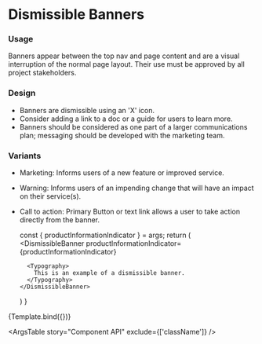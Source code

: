 
<Meta title="UI Elements/Notifications/Dismissible Banners" />

# Dismissible Banners
### Usage
Banners appear between the top nav and page content and are a visual interruption of the normal page layout. Their use must be approved by all project stakeholders.

### Design
- Banners are dismissible using an &apos;X&apos; icon.
- Consider adding a link to a doc or a guide for users to learn more.
- Banners should be considered as one part of a larger communications plan; messaging should be developed with the marketing team.

### Variants
- Marketing: Informs users of a new feature or improved service. 
- Warning: Informs users of an impending change that will have an impact on their service(s).
- Call to action: Primary Button or text link allows a user to take action directly from the banner. 

    const { productInformationIndicator } = args;
    return (
    <DismissibleBanner
        productInformationIndicator={productInformationIndicator}
    >
        <Typography>
          This is an example of a dismissible banner.
        </Typography>
      </DismissibleBanner>
    )
}

<Canvas>
    <Story 
        name="Component API"
        args={{
            productInformationIndicator: true,
        }}
        argTypes={{
            productInformationIndicator: {
                description: 'Indicates whether the banner communicates information about a product, typically a new feature or improved service. If true, the left border is set to green.',
            },
        }}
    >
        {Template.bind({})}
    </Story>
</Canvas>

<ArgsTable
  story="Component API"
  exclude={['className']}
/>